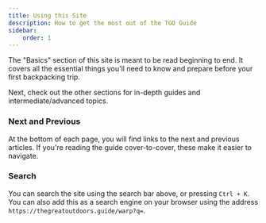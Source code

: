 ```yaml
---
title: Using this Site
description: How to get the most out of the TGO Guide
sidebar:
    order: 1
---
```


The "Basics" section of this site is meant to be read beginning to end. It covers all the essential things you'll need to know and prepare before your first backpacking trip.

Next, check out the other sections for in-depth guides and intermediate/advanced topics.

### Next and Previous

At the bottom of each page, you will find links to the next and previous articles. If you're reading the guide cover-to-cover, these make it easier to navigate.

### Search

You can search the site using the search bar above, or pressing `Ctrl + K`. You can also add this as a search engine on your browser using the address `https://thegreatoutdoors.guide/warp?q=`.
